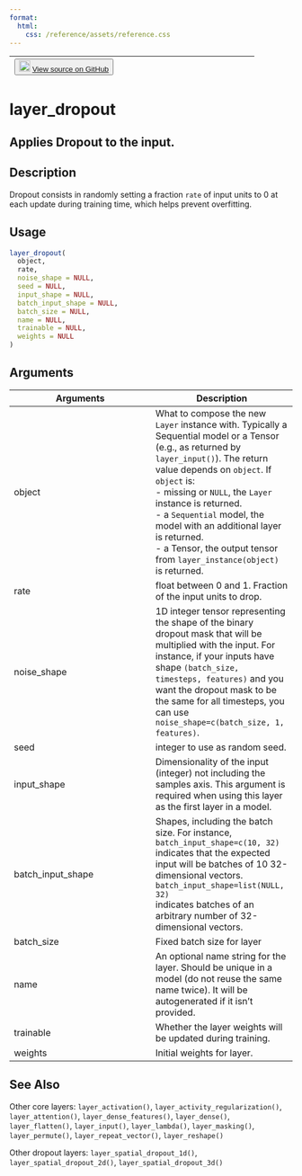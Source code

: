 ```yaml
---
format:
  html:
    css: /reference/assets/reference.css
---
```


| <button class="button"> ![](/reference/assets/GitHub-Mark-32px.png){width="20"} [View source on GitHub](https://github.com/rstudio/keras//blob/main/R/layers-dropout.R#L21) </button> |
|:------------------------------:|:--------------------------------------:|

# layer_dropout

## Applies Dropout to the input.

## Description
Dropout consists in randomly setting a fraction `rate` of input units to 0 at each update during training time, which helps prevent overfitting. 


## Usage
```r
layer_dropout( 
  object, 
  rate, 
  noise_shape = NULL, 
  seed = NULL, 
  input_shape = NULL, 
  batch_input_shape = NULL, 
  batch_size = NULL, 
  name = NULL, 
  trainable = NULL, 
  weights = NULL 
) 
```

## Arguments
|Arguments|Description|
|---|---|
| object | What to compose the new `Layer` instance with. Typically a Sequential model or a Tensor (e.g., as returned by `layer_input()`). The return value depends on `object`. If `object` is: <br>- missing or `NULL`, the `Layer` instance is returned. <br>- a `Sequential` model, the model with an additional layer is returned. <br>- a Tensor, the output tensor from `layer_instance(object)` is returned.  |
| rate | float between 0 and 1. Fraction of the input units to drop. |
| noise_shape | 1D integer tensor representing the shape of the binary dropout mask that will be multiplied with the input. For instance, if your inputs have shape `(batch_size, timesteps, features)` and you want the dropout mask to be the same for all timesteps, you can use `noise_shape=c(batch_size, 1, features)`. |
| seed | integer to use as random seed. |
| input_shape | Dimensionality of the input (integer) not including the samples axis. This argument is required when using this layer as the first layer in a model. |
| batch_input_shape | Shapes, including the batch size. For instance, `batch_input_shape=c(10, 32)` indicates that the expected input will be batches of 10 32-dimensional vectors. `batch_input_shape=list(NULL, 32)`<br>indicates batches of an arbitrary number of 32-dimensional vectors. |
| batch_size | Fixed batch size for layer |
| name | An optional name string for the layer. Should be unique in a model (do not reuse the same name twice). It will be autogenerated if it isn't provided. |
| trainable | Whether the layer weights will be updated during training. |
| weights | Initial weights for layer. |






## See Also

Other core layers:  `layer_activation()`, `layer_activity_regularization()`, `layer_attention()`, `layer_dense_features()`, `layer_dense()`, `layer_flatten()`, `layer_input()`, `layer_lambda()`, `layer_masking()`, `layer_permute()`, `layer_repeat_vector()`, `layer_reshape()`

Other dropout layers:  `layer_spatial_dropout_1d()`, `layer_spatial_dropout_2d()`, `layer_spatial_dropout_3d()`

